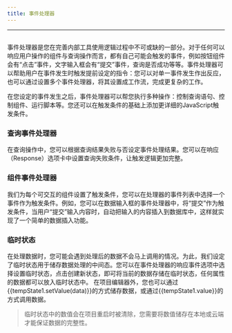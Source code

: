 ```yaml
---
title: 事件处理器
---
```

---

## <Heading hidden>事件处理器</Heading>

事件处理器是您在完善内部工具使用逻辑过程中不可或缺的一部分。对于任何可以响应用户操作的组件与查询操作而言，都有自己可能会触发的事件，例如按钮组件会有“点击”事件，文字输入框会有“提交”事件，查询是否成功等等。事件处理器可以帮助用户在事件发生时触发提前设定的指令：您可以对单一事件发生作出反应，也可以通过设置多个事件处理器，将其设置成工作流，完成更复杂的工作。

在您设定的事件发生之后，事件处理器可以帮您执行多种操作：控制查询语句、控制组件、运行脚本等。您还可以在触发条件的基础上添加更详细的JavaScript触发条件。

[//]: # (<img alt="event-handler" src="https://cdn.illafamily.com/official-site%2Fdocs%2Fevent-handler-01.png" width="400" />)

### 查询事件处理器
在查询操作中，您可以根据查询结果失败与否设定事件处理结果。您可以在响应（Response）选项卡中设置查询失败条件，让触发逻辑更加完整。

[//]: # (<img alt="event-handler" src="https://cdn.illafamily.com/official-site%2Fdocs%2Fevent-handler-02.png" width="600" />)

### 组件事件处理器
我们为每个可交互的组件设置了触发条件，您可以在处理器的事件列表中选择一个事件作为触发条件。例如，您可以在数据输入框的事件处理器中，将“提交”作为触发条件，当用户“提交”输入内容时，自动把输入的内容插入到数据库中，这样就实现了一个简单的数据插入功能。

[//]: # (<img alt="event-handler" src="https://cdn.illafamily.com/official-site%2Fdocs%2Fevent-handler-03.png" width="400" />)

### 临时状态
在处理数据时，您可能会遇到处理后的数据不会马上调用的情况。为此，我们设定了临时状态用于储存数据处理的中间态。您可以在事件处理器的响应事件选项中选择设置临时状态，点击创建新状态，即可将当前的数据存储在临时状态，任何属性的数据都可以放入临时状态中。
在项目编辑器外，您也可以通过{{tempState1.setValue(data)}}的方式储存数据，或通过{{tempState1.value}}的方式调用数据。

>临时状态中的数值会在项目重启时被清除，您需要将数值储存在本地或云端才能保证数据的完整性。
